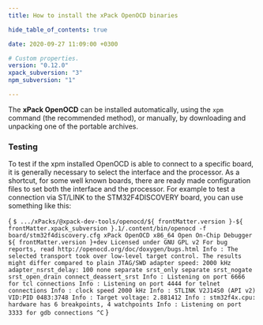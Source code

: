 ```yaml
---
title: How to install the xPack OpenOCD binaries

hide_table_of_contents: true

date: 2020-09-27 11:09:00 +0300

# Custom properties.
version: "0.12.0"
xpack_subversion: "3"
npm_subversion: "1"

---
```




The **xPack OpenOCD** can be installed automatically, using the `xpm` command
(the recommended method), or manually, by downloading and unpacking one of the
portable archives.

<Tabs groupId="operating-systems">
  <TabItem value="windows" label="Windows" default>
    <InstallWindows version={ frontMatter.version } xpack_subversion={ frontMatter.xpack_subversion } npm_subversion={ frontMatter.npm_subversion } is_windows="True"/>
  </TabItem>
  <TabItem value="macos" label="macOS">
    <InstallMacOS version={ frontMatter.version } xpack_subversion={ frontMatter.xpack_subversion } npm_subversion={ frontMatter.npm_subversion }/>
  </TabItem>
  <TabItem value="linux" label="GNU/Linux">
    <InstallLinux version={ frontMatter.version } xpack_subversion={ frontMatter.xpack_subversion } npm_subversion={ frontMatter.npm_subversion }/>
  </TabItem>
</Tabs>

### Testing

To test if the xpm installed OpenOCD is able to connect to a specific board, it is generally necessary to select the interface and the processor. As a shortcut, for some well known boards, there are ready made configuration files to set both the interface and the processor. For example to test a connection via ST/LINK to the STM32F4DISCOVERY board, you can use something like this:

<CodeBlock language="console"> {
`$ .../xPacks/@xpack-dev-tools/openocd/${ frontMatter.version }-${ frontMatter.xpack_subversion }.1/.content/bin/openocd -f board/stm32f4discovery.cfg
xPack OpenOCD x86_64 Open On-Chip Debugger ${ frontMatter.version }+dev
Licensed under GNU GPL v2
For bug reports, read
	http://openocd.org/doc/doxygen/bugs.html
Info : The selected transport took over low-level target control. The results might differ compared to plain JTAG/SWD
adapter speed: 2000 kHz
adapter_nsrst_delay: 100
none separate
srst_only separate srst_nogate srst_open_drain connect_deassert_srst
Info : Listening on port 6666 for tcl connections
Info : Listening on port 4444 for telnet connections
Info : clock speed 2000 kHz
Info : STLINK V2J14S0 (API v2) VID:PID 0483:3748
Info : Target voltage: 2.881412
Info : stm32f4x.cpu: hardware has 6 breakpoints, 4 watchpoints
Info : Listening on port 3333 for gdb connections
^C`
}</CodeBlock>
